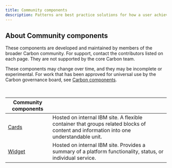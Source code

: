 ```yaml
---
title: Community components
description: Patterns are best practice solutions for how a user achieves a goal. They show reusable combinations of components and templates that address common user objectives with sequences and flows.
---
```


## About Community components

These components are developed and maintained by members of the broader Carbon community. For support, contact the contributors listed on each page. They are not supported by the core Carbon team.

These components may change over time, and they may be incomplete or experimental. For work that has been approved for universal use by the Carbon governance board, see [Carbon components](/components/overview).

<br />

| Community components                                                                           |                                                                                                                                       |
| ---------------------------------------------------------------------------------------------- | ------------------------------------------------------------------------------------------------------------------------------------- |
| [Cards](https://pages.github.ibm.com/CDAI-design/CDAI-design-website/components/card/usage)    | Hosted on internal IBM site. A flexible container that groups related blocks of content and information into one understandable unit. |
| [Widget](https://pages.github.ibm.com/CDAI-design/CDAI-design-website/components/widget/usage) | Hosted on internal IBM site. Provides a summary of a platform functionality, status, or individual service.                           |
